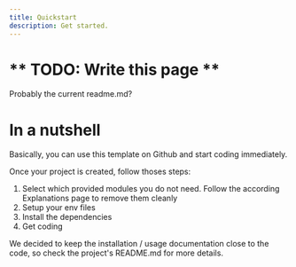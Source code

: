 ```yaml
---
title: Quickstart
description: Get started.
---
```


# ** TODO: Write this page **

Probably the current readme.md?

# In a nutshell
Basically, you can use this template on Github and start coding immediately.

Once your project is created, follow thoses steps:

1. Select which provided modules you do not need. Follow the according Explanations page to remove them cleanly
2. Setup your env files
3. Install the dependencies
4. Get coding

We decided to keep the installation / usage documentation close to the code, so check the project's README.md for more details.